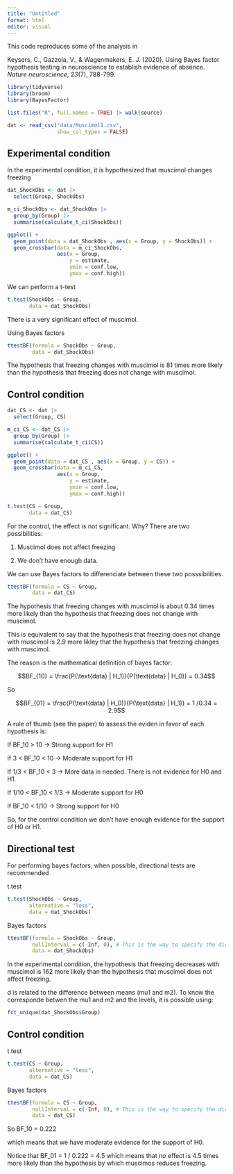 ```yaml
---
title: "Untitled"
format: html
editor: visual
---
```


This code reproduces some of the analysis in

Keysers, C., Gazzola, V., & Wagenmakers, E. J. (2020). Using Bayes factor hypothesis testing in neuroscience to establish evidence of absence. *Nature neuroscience*, *23*(7), 788-799.

```r
library(tidyverse)
library(broom)
library(BayesFactor)

list.files("R", full.names = TRUE) |> walk(source)
```


```r
dat <- read_csv("data/Muscimol1.csv", 
                show_col_types = FALSE)
```

## Experimental condition

In the experimental condition, it is hypothesized that muscimol changes freezing

```r
dat_ShockObs <- dat |> 
  select(Group, ShockObs)
```

```r
m_ci_ShockObs <- dat_ShockObs |> 
  group_by(Group) |> 
  summarise(calculate_t_ci(ShockObs))
```


```r
ggplot() +
  geom_point(data = dat_ShockObs , aes(x = Group, y = ShockObs)) +
  geom_crossbar(data = m_ci_ShockObs, 
                aes(x = Group, 
                    y = estimate, 
                    ymin = conf.low, 
                    ymax = conf.high))
```

We can perform a t-test

```r
t.test(ShockObs ~ Group, 
       data = dat_ShockObs)
```
There is a very significant effect of muscimol. 


Using Bayes factors

```r
ttestBF(formula = ShockObs ~ Group, 
        data = dat_ShockObs)
```
The hypothesis that freezing changes with muscimol is 81 times more likely than the hypothesis that freezing does not change with muscimol. 


## Control condition

```r
dat_CS <- dat |> 
  select(Group, CS)
```

```r
m_ci_CS <- dat_CS |> 
  group_by(Group) |> 
  summarise(calculate_t_ci(CS))
```

```r
ggplot() +
  geom_point(data = dat_CS , aes(x = Group, y = CS)) +
  geom_crossbar(data = m_ci_CS, 
                aes(x = Group, 
                    y = estimate, 
                    ymin = conf.low, 
                    ymax = conf.high))
```

```r
t.test(CS ~ Group, 
       data = dat_CS)
```
For the control, the effect is not significant. Why? There are two possibilities:

1) Muscimol does not affect freezing

2) We don't have enough data. 

We can use Bayes factors to differenciate between these two posssibilities. 


```r
ttestBF(formula = CS ~ Group, 
        data = dat_CS)
```
The hypothesis that freezing changes with muscimol is about 0.34 times more likely than the hypothesis that freezing does not change with muscimol.

This is equivalent to say that the hypothesis that freezing does not change with muscimol is 2.9 more likley that the hypothesis that freezing changes with muscimol. 

The reason is the mathematical definition of bayes factor: 


$$BF_{10} = \frac{P(\text{data} | H_1)}{P(\text{data} | H_0)} = 0.34$$

So 

$$BF_{01} = \frac{P(\text{data} | H_0)}{P(\text{data} | H_1)} = 1 /0.34 = 2.9$$




A rule of thumb (see the paper) to assess the eviden in favor of each hypothesis is: 

If BF_10 > 10 -> Strong support for H1

If 3 < BF_10 < 10 -> Moderate support for H1

If 1/3 < BF_10 < 3 -> More data in needed. There is not evidence for H0 and H1.

If 1/10 < BF_10 < 1/3 -> Moderate support for H0

If BF_10 < 1/10 -> Strong support for H0 


So, for the control condition we don't have enough evidence for the support of H0 or H1. 



## Directional test

For performing bayes factors, when possible, directional tests are recommended

t.test

```r
t.test(ShockObs ~ Group, 
       alternative = "less",
       data = dat_ShockObs)
```

Bayes factors

```r
ttestBF(formula = ShockObs ~ Group, 
        nullInterval = c(-Inf, 0), # This is the way to specify the directional hypothesis
        data = dat_ShockObs)
```
In the experimental condition, the hypothesis that freezing decreases with muscimol is 162 more likely than the hypothesis that muscimol does not affect freezing.

d is related to the difference between means (mu1 and m2). To know the corresponde betwen the mu1 and m2 and the levels, it is possible using:

```r
fct_unique(dat_ShockObs$Group)
```



## Control condition

t.test

```r
t.test(CS ~ Group, 
       alternative = "less",
       data = dat_CS)
```

Bayes factors

```r
ttestBF(formula = CS ~ Group, 
        nullInterval = c(-Inf, 0), # This is the way to specify the directional hypothesis
        data = dat_CS)
```
So BF_10 = 0.222

which means that we have moderate evidence for the support of H0.


Notice that BF_01 = 1 / 0.222 = 4.5 which means that no effect is 4.5 times more likely than the hypothesis by which muscimos reduces freezing. 


